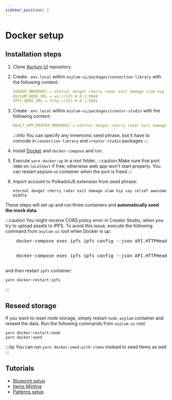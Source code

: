 ```yaml
---
sidebar_position: 2
---
```



# Docker setup

## Installation steps

1. Clone [Asylum UI](https://gitlab.com/asylum-space/asylum-ui) repository.
2. Create `.env.local` within `asylum-ui/packages/connection-library` with the following content:
    ```yaml title="asylum-ui/packages/connection-library/.env.local"
    SEEDER_MNEMONIC = eternal danger cherry radar exit damage slam hip say relief awesome middle
    ASYLUM_NODE_URL = ws://127.0.0.1:9944
    IPFS_NODE_URL = http://127.0.0.1:5001
    ```
   
3. Create `.env.local` within `asylum-ui/packages/creator-studio` with the following content:

    ```yaml title="asylum-ui/packages/creator-studio/.env.local"
    REACT_APP_MINTER_MNEMONIC = eternal danger cherry radar exit damage slam hip say relief awesome middle
    ```
    :::info
    You can specify any mnemonic seed phrase, but it have to coincide in `connection-library` and `creator-studio` packages
    :::
4. Install [Docker](https://docs.docker.com/get-docker/) and `docker-compose` and run.
5. Execute `yarn docker:up` in a root folder.
  :::caution
  Make sure that port `3000` on `localhost` if free; otherwise web app won't start properly.
  You can restart asylum-ui container when the port is freed
  :::
6. Import account to PolkadotJS extension from seed phrase:

    ```
    eternal danger cherry radar exit damage slam hip say relief awesome middle
    ```

These steps will set up and run three containers and **automatically seed the mock data**.

:::caution
You might receive CORS policy error in Creator Studio, when you try to upload assets to IPFS.
To avoid this issue, execute the following command from `asylum-ui` root when Docker is up:

<Tabs groupId="operating-systems">
  <TabItem value="unix" label="Unix">
    <pre>
    docker-compose exec ipfs ipfs config --json API.HTTPHeaders.Access-Control-Allow-Origin '["*"]'
    </pre>
  </TabItem>
  <TabItem value="win" label="Windows">
    <pre>
    docker-compose exec ipfs ipfs config --json API.HTTPHeaders.Access-Control-Allow-Origin '[\"*\"]'
    </pre>
  </TabItem>
</Tabs>

and then restart `ipfs` container:
```
yarn docker:restart:ipfs
```

:::

## Reseed storage

If you want to reset node storage, simply restart `node-asylum` container and reseed the data.
Run the following commands from `asylum-ui` root:

```
yarn docker:restart:node
yarn docker:seed
```

:::tip
You can run `yarn docker:seed:with-items` instead to seed Items as well
:::

## Tutorials

-  [Blueprint setup](../../tutorials/testing-guide-blueprint-setup)
-  [Items Minting](../../tutorials/testing-guide-items-minting)
-  [Patterns setup](../../tutorials/testing-guide-patterns)

